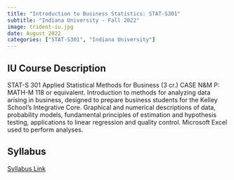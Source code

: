 ---
title: "Introduction to Business Statistics: STAT-S301"
subtitle: "Indiana University - Fall 2022"
image: trident-iu.jpg
date: August 2022
categories: ["STAT-S301", "Indiana University"]
---

## IU Course Description

STAT-S 301 Applied Statistical Methods for Business (3 cr.) CASE N&M P: MATH-M 118 or equivalent. Introduction to methods for analyzing data arising in business, designed to prepare business students for the Kelley School's Integrative Core. Graphical and numerical descriptions of data, probability models, fundamental principles of estimation and hypothesis testing, applications to linear regression and quality control. Microsoft Excel used to perform analyses.

## Syllabus

[Syllabus Link](syllabus-stats301-fall2022.pdf)